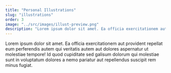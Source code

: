 ```yaml
---
title: "Personal Illustrations"
slug: "illustrations"
order: 3
image: "../src/images/illust-preview.png"
description: "Lorem ipsum dolor sit amet. Ea officia exercitationem aut provident repellat eum perferendis autem qui veritatis autem aut dolores aspernatur ut molestiae tempore! Id quod cupiditate sed galisum dolorum qui molestiae sunt in voluptatum dolores a nemo pariatur aut repellendus suscipit rem minus fugiat."
---
```


Lorem ipsum dolor sit amet. Ea officia exercitationem aut provident repellat eum perferendis autem qui veritatis autem aut dolores aspernatur ut molestiae tempore! Id quod cupiditate sed galisum dolorum qui molestiae sunt in voluptatum dolores a nemo pariatur aut repellendus suscipit rem minus fugiat.
